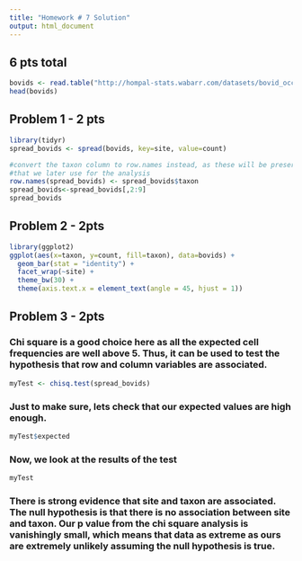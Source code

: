 ```yaml
---
title: "Homework # 7 Solution"
output: html_document
---
```


## 6 pts total

```r
bovids <- read.table("http://hompal-stats.wabarr.com/datasets/bovid_occurrences.txt", header=TRUE, sep="\t")
head(bovids)
```

## Problem 1 - 2 pts
```r
library(tidyr)
spread_bovids <- spread(bovids, key=site, value=count)

#convert the taxon column to row.names instead, as these will be preserved in the matrix
#that we later use for the analysis
row.names(spread_bovids) <- spread_bovids$taxon
spread_bovids<-spread_bovids[,2:9]
spread_bovids
```
## Problem 2 - 2pts

```r
library(ggplot2)
ggplot(aes(x=taxon, y=count, fill=taxon), data=bovids) + 
  geom_bar(stat = "identity") + 
  facet_wrap(~site) + 
  theme_bw(30) + 
  theme(axis.text.x = element_text(angle = 45, hjust = 1))
```

## Problem 3 - 2pts

### Chi square is a good choice here as all the expected cell frequencies are well above 5.  Thus, it can be used to test the hypothesis that row and column variables are associated. 


```r
myTest <- chisq.test(spread_bovids)
```


### Just to make sure, lets check that our expected values are high enough.

```r
myTest$expected
```


### Now, we look at the results of the test

```r
myTest
```

### There is strong evidence that site and taxon are associated.  The null hypothesis is that there is no association between site and taxon.  Our p value from the chi square analysis is vanishingly small, which means that data as extreme as ours are extremely unlikely assuming the null hypothesis is true. 